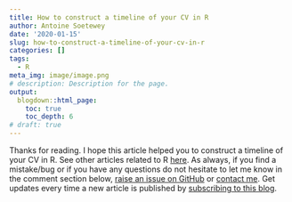 ```yaml
---
title: How to construct a timeline of your CV in R
author: Antoine Soetewey
date: '2020-01-15'
slug: how-to-construct-a-timeline-of-your-cv-in-r
categories: []
tags:
  - R
meta_img: image/image.png
# description: Description for the page.
output:
  blogdown::html_page:
    toc: true
    toc_depth: 6
# draft: true
---
```


Thanks for reading. I hope this article helped you to construct a timeline of your CV in R. See other articles related to R [here](/tags/r/). As always, if you find a mistake/bug or if you have any questions do not hesitate to let me know in the comment section below, <a href="https://github.com/AntoineSoetewey/statsandr/issues" target="_blank" rel="noopener">raise an issue on GitHub</a> or [contact me](/contact/). Get updates every time a new article is published by [subscribing to this blog](/subscribe/).